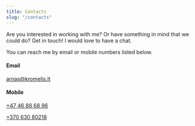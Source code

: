 ---
title: Contacts
slug: "/contacts"
---

Are you interested in working with me? Or have something in mind that we could do?
Get in touch! I would love to have a chat.

You can reach me by email or mobile numbers listed below.



#### Email
[arnas@kromelis.lt](mailto:arnas@kromelis.lt)

#### Mobile
[+47 46 88 68 96](tel:+4746886896)

[+370 630 80218](tel:+37063080218)